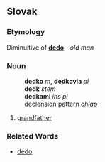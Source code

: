 == Slovak ==
=== Etymology ===
Diminuitive of '''[[dedo#Slovak|dedo]]'''&mdash;''old man''
=== Noun ===
:'''dedko''' ''m'', '''dedkovia''' ''pl''
:'''dedk''' ''stem''
:'''dedkami''' ''ins pl''
:declension pattern ''[[Slovak declension pattern chlap|chlap]]''
# [[grandfather]]
=== Related Words ===
* [[dedo#Slovak|dedo]]